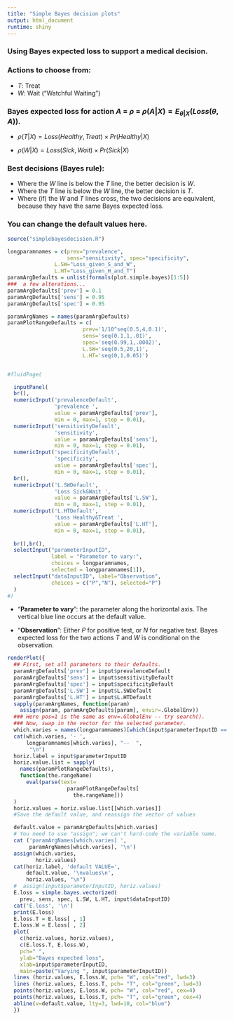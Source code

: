 ```yaml
---
title: "Simple Bayes decision plots"
output: html_document
runtime: shiny
---
```


 
### Using Bayes expected loss to support a medical decision. 

### Actions to choose from:

* $T$: Treat
* $W$: Wait ("Watchful Waiting")

### Bayes expected loss for action $A$ = $\rho$ = $\rho (A|X) = {E_{\theta |X}}(Loss(\theta, A))$.

* $\rho (T|X) = Loss(Healthy, Treat) \times Pr(Healthy | X)$

* $\rho (W|X) = Loss(Sick, Wait) \times Pr(Sick | X)$


### Best decisions  (Bayes rule):

* Where the $W$ line is below the $T$ line, the better decision is $W$.
* Where the $T$ line is below the $W$ line, the better decision is $T$.
* Where (if) the $W$ and $T$ lines cross, the two decisions are equivalent, because they have the same Bayes expected loss.


### You can change the default values here.


```r
source("simplebayesdecision.R")
```



```r
longparamnames = c(prev="prevalence", 
                   sens="sensitivity", spec="specificity",
               L.SW="Loss_given_S_and_W",
               L.HT="Loss_given_H_and_T")
paramArgDefaults = unlist(formals(plot.simple.bayes)[1:5])
###  a few alterations...
paramArgDefaults['prev'] = 0.1
paramArgDefaults['sens'] = 0.95
paramArgDefaults['spec'] = 0.95

paramArgNames = names(paramArgDefaults)
paramPlotRangeDefaults = c(
                        prev='1/10^seq(0.5,4,0.1)',
                        sens='seq(0.1,1,.01)',
                        spec='seq(0.99,1,.0002)',
                        L.SW='seq(0.5,20,1)',
                        L.HT='seq(0,1,0.05)')


#fluidPage(  

  inputPanel(
  br(),
  numericInput('prevalenceDefault',
               'prevalence ',
               value = paramArgDefaults['prev'],
               min = 0, max=1, step = 0.01),
  numericInput('sensitivityDefault',
               'sensitivity',
               value = paramArgDefaults['sens'],
               min = 0, max=1, step = 0.01),
  numericInput('specificityDefault',
               'specificity',
               value = paramArgDefaults['spec'],
               min = 0, max=1, step = 0.01),
  br(),
  numericInput('L.SWDefault',
               'Loss Sick&Wait ',
               value = paramArgDefaults['L.SW'],
               min = 0, max=1, step = 0.01),
  numericInput('L.HTDefault',
               'Loss Healthy&Treat ',
               value = paramArgDefaults['L.HT'],
               min = 0, max=1, step = 0.01),
  
  br(),br(),
  selectInput("parameterInputID", 
              label = "Parameter to vary:",
              choices = longparamnames, 
              selected = longparamnames[1]),
  selectInput("dataInputID", label="Observation",
              choices = c("P","N"), selected="P")
  )
#)
```

* "__Parameter to vary__":  the parameter along the horizontal axis. The vertical blue line occurs at the default value.

* "__Observation__":  Either $P$ for positive test, or $N$ for negative test. Bayes expected loss for the two actions $T$ and $W$ is conditional on the observation.



```r

renderPlot({
  ## First, set all parameters to their defaults.
  paramArgDefaults['prev'] = input$prevalenceDefault
  paramArgDefaults['sens'] = input$sensitivityDefault
  paramArgDefaults['spec'] = input$specificityDefault
  paramArgDefaults['L.SW'] = input$L.SWDefault
  paramArgDefaults['L.HT'] = input$L.HTDefault
  sapply(paramArgNames, function(param) 
    assign(param, paramArgDefaults[param], envir=.GlobalEnv))
  ### Here pos=1 is the same as env=.GlobalEnv -- try search().
  ### Now, swap in the vector for the selected parameter.
  which.varies = names(longparamnames)[which(input$parameterInputID == longparamnames)]
  cat(which.varies, '- ',
      longparamnames[which.varies], "--  ",
       "\n")
  horiz.label = input$parameterInputID 
  horiz.value.list = sapply(
    names(paramPlotRangeDefaults),
    function(the.rangeName)
      eval(parse(text=
                   paramPlotRangeDefaults[
                     the.rangeName]))
  )
  horiz.values = horiz.value.list[[which.varies]]
  #Save the default value, and reassign the vector of values

  default.value = paramArgDefaults[which.varies]
  # You need to use "assign"; we can't hard-code the variable name.
  cat ('paramArgNames[which.varies] ',
       paramArgNames[which.varies], '\n')
  assign(which.varies,
         horiz.values)
  cat(horiz.label, 'default VALUE=',
      default.value, '\nvalues\n', 
      horiz.values, "\n")
  #  assign(input$parameterInputID, horiz.values)
  E.loss = simple.bayes.vectorized(
    prev, sens, spec, L.SW, L.HT, input$dataInputID)
  cat('E.loss', '\n')
  print(E.loss)
  E.loss.T = E.loss[ , 1]
  E.loss.W = E.loss[ , 2]
  plot(
    c(horiz.values, horiz.values), 
    c(E.loss.T, E.loss.W), 
    pch=" ",
    ylab="Bayes expected loss",
    xlab=input$parameterInputID,
    main=paste("Varying ", input$parameterInputID))
  lines (horiz.values, E.loss.W, pch= "W", col="red", lwd=3)
  lines (horiz.values, E.loss.T, pch= "T", col="green", lwd=3)
  points(horiz.values, E.loss.W, pch= "W", col="red", cex=4)
  points(horiz.values, E.loss.T, pch= "T", col="green", cex=4)
  abline(v=default.value, lty=3, lwd=10, col="blue")
  })
  
```


